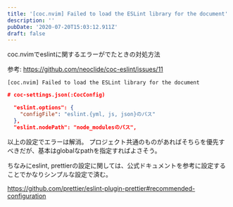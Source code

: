 ```yaml
---
title: '[coc.nvim] Failed to load the ESLint library for the document'
description: ''
pubDate: '2020-07-20T15:03:12.911Z'
draft: false
---
```


coc.nvimでeslintに関するエラーがでたときの対処方法

参考: https://github.com/neoclide/coc-eslint/issues/11

```
[coc.nvim] Failed to load the ESLint library for the document
```

``` json
# coc-settings.json(:CocConfig)

  "eslint.options": {
    "configFile": "eslint.{yml, js, json}のパス"
  },
  "eslint.nodePath": "node_modulesのパス",
```

以上の設定でエラーは解消。
プロジェクト共通のものがあればそちらを優先すべきだが、基本はglobalなpathを指定すればよさそう。

ちなみにeslint, prettierの設定に関しては、公式ドキュメントを参考に設定することでかなりシンプルな設定で済む。

https://github.com/prettier/eslint-plugin-prettier#recommended-configuration
